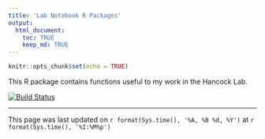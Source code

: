 ```yaml
---
title: 'Lab Notebook R Packages'
output: 
  html_document:
    toc: TRUE
    keep_md: TRUE
---
```


```r
knitr::opts_chunk$set(echo = TRUE)
```

This R package contains functions useful to my work in the Hancock Lab. 

[![Build Status](https://travis-ci.org/samhinshaw/labnotebook.svg?branch=master)](https://travis-ci.org/samhinshaw/labnotebook)

********
This page was last updated on  `r format(Sys.time(), '%A, %B %d, %Y')` at `r format(Sys.time(), '%I:%M%p')`
